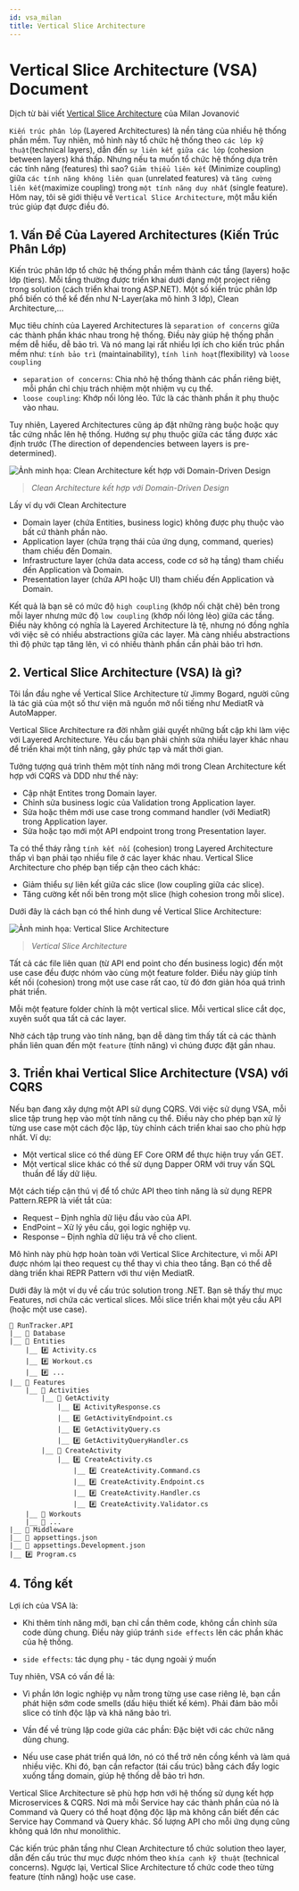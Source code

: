 ```yaml
---
id: vsa_milan
title: Vertical Slice Architecture
---
```


# Vertical Slice Architecture (VSA) Document

Dịch từ bài viết [Vertical Slice Architecture](https://www.milanjovanovic.tech/blog/vertical-slice-architecture) của Milan Jovanović

`Kiến trúc phân lớp` (Layered Architectures) là nền tảng của nhiều hệ thống phần mềm. Tuy nhiên, mô hình này tổ chức hệ thống theo `các lớp kỹ thuật`(technical layers), dẫn đến `sự liên kết giữa các lớp` (cohesion between layers) khá thấp. Nhưng nếu ta muốn tổ chức hệ thống dựa trên các tính năng (features) thì sao? `Giảm thiểu liên kết` (Minimize coupling) giữa `các tính năng không liên quan` (unrelated features) và `tăng cường liên kết`(maximize coupling) trong `một tính năng duy nhất` (single feature). Hôm nay, tôi sẽ giới thiệu về `Vertical Slice Architecture`, một mẫu kiến trúc giúp đạt được điều đó.

## 1. Vấn Đề Của Layered Architectures (Kiến Trúc Phân Lớp)

Kiến trúc phân lớp tổ chức hệ thống phần mềm thành các tầng (layers) hoặc lớp (tiers). Mỗi tầng thường được triển khai dưới dạng một project riêng trong solution (cách triển khai trong ASP.NET). Một số kiến trúc phân lớp phổ biến có thể kể đến như N-Layer(aka mô hình 3 lớp), Clean Architecture,...

Mục tiêu chính của Layered Architectures là `separation of concerns` giữa các thành phần khác nhau trong hệ thống. Điều này giúp hệ thống phần mềm dễ hiểu, dễ bảo trì. Và nó mang lại rất nhiều lợi ích cho kiến trúc phần mềm như: `tính bảo trì` (maintainability), `tính linh hoạt`(flexibility) và `loose coupling`

- `separation of concerns`: Chia nhỏ hệ thống thành các phần riêng biệt, mỗi phần chỉ chịu trách nhiệm một nhiệm vụ cụ thể.
- `loose coupling`: Khớp nối lỏng lẻo. Tức là các thành phần ít phụ thuộc vào nhau.

Tuy nhiên, Layered Architectures cũng áp đặt những ràng buộc hoặc quy tắc cứng nhắc lên hệ thống. Hướng sự phụ thuộc giữa các tầng được xác định trước (The direction of dependencies between layers is pre-determined).

![Ảnh minh họa: Clean Architecture kết hợp với Domain-Driven Design](/img/milan/clean_architecture.png)

> _Clean Architecture kết hợp với Domain-Driven Design_

Lấy ví dụ với Clean Architecture

- Domain layer (chứa Entities, business logic) không được phụ thuộc vào bất cứ thành phần nào.
- Application layer (chứa trạng thái của ứng dụng, command, queries) tham chiếu đến Domain.
- Infrastructure layer (chứa data access, code cơ sở hạ tầng) tham chiếu đến Application và Domain.
- Presentation layer (chứa API hoặc UI) tham chiếu đến Application và Domain.

Kết quả là bạn sẽ có mức độ `high coupling` (khớp nối chặt chẽ) bên trong mỗi layer nhưng mức độ `low coupling` (khớp nối lỏng lẻo) giữa các tầng. Điều này không có nghĩa là Layered Architecture là tệ, nhưng nó đồng nghĩa với việc sẽ có nhiều abstractions giữa các layer. Mà càng nhiều abstractions thì độ phức tạp tăng lên, vì có nhiều thành phần cần phải bảo trì hơn.

## 2. Vertical Slice Architecture (VSA) là gì?

Tôi lần đầu nghe về Vertical Slice Architecture từ Jimmy Bogard, người cũng là tác giả của một số thư viện mã nguồn mở nổi tiếng như MediatR và AutoMapper.

Vertical Slice Architecture ra đời nhằm giải quyết những bất cập khi làm việc với Layered Architecture. Yêu cầu bạn phải chỉnh sửa nhiều layer khác nhau để triển khai một tính năng, gây phức tạp và mất thời gian.

Tưởng tượng quá trình thêm một tính năng mới trong Clean Architecture kết hợp với CQRS và DDD như thế này:

- Cập nhật Entites trong Domain layer.
- Chỉnh sửa business logic của Validation trong Application layer.
- Sửa hoặc thêm mới use case trong command handler (với MediatR) trong Application layer.
- Sửa hoặc tạo mới một API endpoint trong trong Presentation layer.

Ta có thể tháy rằng `tính kết nối` (cohesion) trong Layered Architecture thấp vì bạn phải tạo nhiều file ở các layer khác nhau. Vertical Slice Architecture cho phép bạn tiếp cận theo cách khác:

- Giảm thiểu sự liên kết giữa các slice (low coupling giữa các slice).
- Tăng cường kết nối bên trong một slice (high cohesion trong mỗi slice).

Dưới đây là cách bạn có thể hình dung về Vertical Slice Architecture:

![Ảnh minh họa: Vertical Slice Architecture](/img/milan/vertical_slice_architecture.png)

> _Vertical Slice Architecture_

Tất cả các file liên quan (từ API end point cho đến business logic) đến một use case đều được nhóm vào cùng một feature folder. Điều này giúp tính kết nối (cohesion) trong một use case rất cao, từ đó đơn giản hóa quá trình phát triển.

Mỗi một feature folder chính là một vertical slice. Mỗi vertical slice cắt dọc, xuyên suốt qua tất cả các layer.

Nhờ cách tập trung vào tính năng, bạn dễ dàng tìm thấy tất cả các thành phần liên quan đến một `feature` (tính năng) vì chúng được đặt gần nhau.

## 3. Triển khai Vertical Slice Architecture (VSA) với CQRS

Nếu bạn đang xây dựng một API sử dụng CQRS. Với việc sử dụng VSA, mỗi slice tập trung hẹp vào một tính năng cụ thể. Điều này cho phép bạn xử lý từng use case một cách độc lập, tùy chỉnh cách triển khai sao cho phù hợp nhất. Ví dụ:

- Một vertical slice có thể dùng EF Core ORM để thực hiện truy vấn GET.
- Một vertical slice khác có thể sử dụng Dapper ORM với truy vấn SQL thuần để lấy dữ liệu.

Một cách tiếp cận thú vị để tổ chức API theo tính năng là sử dụng REPR Pattern.REPR là viết tắt của:

- Request – Định nghĩa dữ liệu đầu vào của API.
- EndPoint – Xử lý yêu cầu, gọi logic nghiệp vụ.
- Response – Định nghĩa dữ liệu trả về cho client.

Mô hình này phù hợp hoàn toàn với Vertical Slice Architecture, vì mỗi API được nhóm lại theo request cụ thể thay vì chia theo tầng. Bạn có thể dễ dàng triển khai REPR Pattern với thư viện MediatR.

Dưới đây là một ví dụ về cấu trúc solution trong .NET. Bạn sẽ thấy thư mục Features, nơi chứa các vertical slices. Mỗi slice triển khai một yêu cầu API (hoặc một use case).

```
🔗 RunTracker.API
|__ 📁 Database
|__ 📁 Entities
    |__ #️⃣ Activity.cs
    |__ #️⃣ Workout.cs
    |__ #️⃣ ...
|__ 📁 Features
    |__ 📁 Activities
        |__ 📁 GetActivity
            |__ #️⃣ ActivityResponse.cs
            |__ #️⃣ GetActivityEndpoint.cs
            |__ #️⃣ GetActivityQuery.cs
            |__ #️⃣ GetActivityQueryHandler.cs
        |__ 📁 CreateActivity
            |__ #️⃣ CreateActivity.cs
                |__ #️⃣ CreateActivity.Command.cs
                |__ #️⃣ CreateActivity.Endpoint.cs
                |__ #️⃣ CreateActivity.Handler.cs
                |__ #️⃣ CreateActivity.Validator.cs
    |__ 📁 Workouts
    |__ 📁 ...
|__ 📁 Middleware
|__ 📄 appsettings.json
|__ 📄 appsettings.Development.json
|__ #️⃣ Program.cs
```

## 4. Tổng kết

Lợi ích của VSA là:

- Khi thêm tính năng mới, bạn chỉ cần thêm code, không cần chỉnh sửa code dùng chung. Điều này giúp tránh `side effects` lên các phần khác của hệ thống.

- `side effects`: tác dụng phụ - tác dụng ngoài ý muốn

Tuy nhiên, VSA có vấn đề là:

- Vì phần lớn logic nghiệp vụ nằm trong từng use case riêng lẻ, bạn cần phát hiện sớm code smells (dấu hiệu thiết kế kém). Phải đảm bảo mỗi slice có tính độc lập và khả năng bảo trì.

- Vần đế về trùng lặp code giữa các phần: Đặc biệt với các chức năng dùng chung.

- Nếu use case phát triển quá lớn, nó có thể trở nên cồng kềnh và làm quá nhiều việc. Khi đó, bạn cần refactor (tái cấu trúc) bằng cách đẩy logic xuống tầng domain, giúp hệ thống dễ bảo trì hơn.

Vertical Slice Architecture sẽ phù hợp hơn với hệ thống sử dụng kết hợp Microservices & CQRS. Nơi mà mỗi Service hay các thành phần của nó là Command và Query có thể hoạt động độc lập mà không cần biết đến các Service hay Command và Query khác. Số lượng API cho mỗi ứng dụng cũng không quá lớn như monolithic.

Các kiến trúc phân tầng như Clean Architecture tổ chức solution theo layer, dẫn đến cấu trúc thư mục được nhóm theo `khía cạnh kỹ thuật` (technical concerns). Ngược lại, Vertical Slice Architecture tổ chức code theo từng feature (tính năng) hoặc use case.
